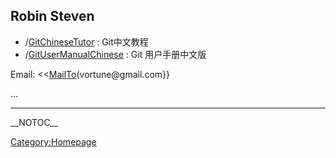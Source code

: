 <!-- #format wiki
 -->
<!-- #language en
 -->
== Robin Steven ==

* /[[GitChineseTutor]] : Git中文教程
* /[[GitUserManualChinese]] : Git 用户手册中文版

Email: <<[[MailTo]](vortune@gmail.com}}

...

----
[[Category:Homepage]]

__NOTOC__